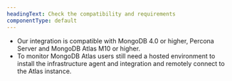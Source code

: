 ```yaml
---
headingText: Check the compatibility and requirements
componentType: default
---
```


- Our integration is compatible with MongoDB 4.0 or higher, Percona Server and MongoDB Atlas M10 or higher.
- To monitor MongoDB Atlas users still need a hosted environment to install the infrastructure agent and integration and remotely connect to the Atlas instance.